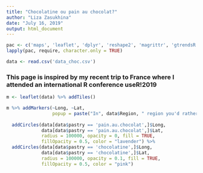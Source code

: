 ```yaml
---
title: "Chocolatine ou pain au chocolat?"
author: "Liza Zasukhina"
date: "July 16, 2019"
output: html_document
---
```


```r
pac <- c('maps', 'leaflet', 'dplyr', 'reshape2', 'magrittr', 'gtrendsR', 'shiny', 'shinyWidgets')
lapply(pac, require, character.only = TRUE)

data <- read.csv('data_choc.csv')
```


### This page is inspired by my recent trip to France where I attended an international R conference useR!2019


```r
m <- leaflet(data) %>% addTiles()

m %>% addMarkers(~Long, ~Lat, 
                 popup = paste("In", data$Region, " region you'd rather ask 'Je voudrais un(e)", data$pastry, "'"), icon = list(iconUrl = 'https://pngimage.net/wp-content/uploads/2018/05/chocolatine-png-4.png',  
                                                                                                                                iconSize = c(50, 30))) %>% 
  addCircles(data[data$pastry == 'pain.au.chocolat',]$Long, 
             data[data$pastry == 'pain.au.chocolat',]$Lat,
             radius = 100000, opacity = 0, fill = TRUE, 
             fillOpacity = 0.5, color = "lavender") %>%
  addCircles(data[data$pastry == 'chocolatine',]$Long, 
             data[data$pastry == 'chocolatine',]$Lat,
             radius = 100000, opacity = 0.1, fill = TRUE, 
             fillOpacity = 0.5, color = "pink")
```



